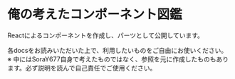 
<Meta title="introduction" />

<main>
  <h1>俺の考えたコンポーネント図鑑</h1>
  <p>Reactによるコンポーネントを作成し、パーツとして公開しています。</p>
  <p>
    各docsをお読みいただいた上で、利用したいものをご自由にお使いください。<br/>
    ※ 中にはSoraY677自身で考えたものではなく、参照を元に作成したものもあります。必ず説明を読んで自己責任でご使用ください。
  </p>
</main>

<style>
  {`
  main {
    color: #2e2e2e;
  }
  `}
</style>
